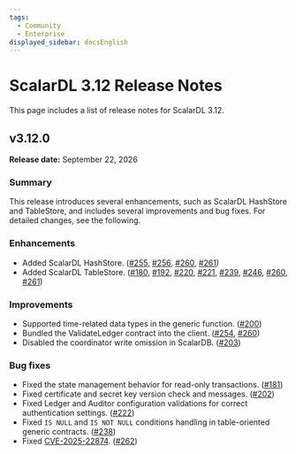 ```yaml
---
tags:
  - Community
  - Enterprise
displayed_sidebar: docsEnglish
---
```


# ScalarDL 3.12 Release Notes

This page includes a list of release notes for ScalarDL 3.12.

## v3.12.0

**Release date:** September 22, 2026

### Summary

This release introduces several enhancements, such as ScalarDL HashStore and TableStore, and includes several improvements and bug fixes. For detailed changes, see the following.

### Enhancements

- Added ScalarDL HashStore. ([#255](https://github.com/scalar-labs/scalardl/pull/255), [#256](https://github.com/scalar-labs/scalardl/pull/256), [#260](https://github.com/scalar-labs/scalardl/pull/260), [#261](https://github.com/scalar-labs/scalardl/pull/261))
- Added ScalarDL TableStore. ([#180](https://github.com/scalar-labs/scalardl/pull/180), [#192](https://github.com/scalar-labs/scalardl/pull/192), [#220](https://github.com/scalar-labs/scalardl/pull/220), [#221](https://github.com/scalar-labs/scalardl/pull/221), [#239](https://github.com/scalar-labs/scalardl/pull/239), [#246](https://github.com/scalar-labs/scalardl/pull/246), [#260](https://github.com/scalar-labs/scalardl/pull/260), [#261](https://github.com/scalar-labs/scalardl/pull/261))

### Improvements

- Supported time-related data types in the generic function. ([#200](https://github.com/scalar-labs/scalardl/pull/200))
- Bundled the ValidateLedger contract into the client. ([#254](https://github.com/scalar-labs/scalardl/pull/254), [#260](https://github.com/scalar-labs/scalardl/pull/260))
- Disabled the coordinator write omission in ScalarDB. ([#203](https://github.com/scalar-labs/scalardl/pull/203))

### Bug fixes

- Fixed the state management behavior for read-only transactions. ([#181](https://github.com/scalar-labs/scalardl/pull/181))
- Fixed certificate and secret key version check and messages. ([#202](https://github.com/scalar-labs/scalardl/pull/202))
- Fixed Ledger and Auditor configuration validations for correct authentication settings. ([#222](https://github.com/scalar-labs/scalardl/pull/222))
- Fixed `IS NULL` and `IS NOT NULL` conditions handling in table-oriented generic contracts. ([#238](https://github.com/scalar-labs/scalardl/pull/238))
- Fixed [CVE-2025-22874](https://github.com/advisories/GHSA-6f52-wpx2-hvf2 "CVE-2025-22874"). ([#262](https://github.com/scalar-labs/scalardl/pull/262))
